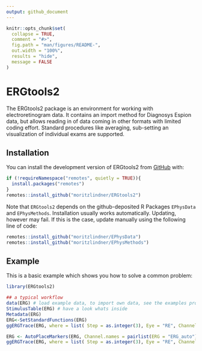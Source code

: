 ```yaml
---
output: github_document
---
```


<!-- README.md is generated from README.Rmd. Please edit that file -->

```r
knitr::opts_chunk$set(
  collapse = TRUE,
  comment = "#>",
  fig.path = "man/figures/README-",
  out.width = "100%",
  results = "hide",
  message = FALSE
)
```

# ERGtools2

<!-- badges: start -->
<!-- badges: end -->

The ERGtools2 package is an environment for working with electroretinogram data. It contains an import method for Diagnosys Espion data, but allows reading in of data coming in other formats with limited coding effort. Standard procedures like averaging, sub-setting an visualization of individual exams are supported.


## Installation

You can install the development version of ERGtools2 from [GitHub](https://github.com/) with:

``` r
if (!requireNamespace("remotes", quietly = TRUE)){
  install.packages("remotes")
}
remotes::install_github("moritzlindner/ERGtools2")
```

Note that  `ERGtools2` depends on the github-deposited R Packages  `EPhysData` and `EPhysMethods`. Installation usually works automatically. Updating, however may fail. If this is the case, update manually using the following line of code:

``` r
remotes::install_github("moritzlindner/EPhysData")
remotes::install_github("moritzlindner/EPhysMethods")
```

## Example

This is a basic example which shows you how to solve a common problem:

```r
library(ERGtools2)

## a typical workflow
data(ERG) # load example data, to import own data, see the examples provided for newERGExam and ImportEspion
StimulusTable(ERG) # have a look whats inside
Metadata(ERG)
ERG<-SetStandardFunctions(ERG)
ggERGTrace(ERG, where = list( Step = as.integer(3), Eye = "RE", Channel ="ERG", Result = as.integer(1))) # pick one and have a look at the traces as imported

ERG <- AutoPlaceMarkers(ERG, Channel.names = pairlist(ERG = "ERG_auto")) # automatically place markers
ggERGTrace(ERG, where = list( Step = as.integer(3), Eye = "RE", Channel ="ERG", Result = as.integer(1))) # pick one and have a look at the traces as imported

```
